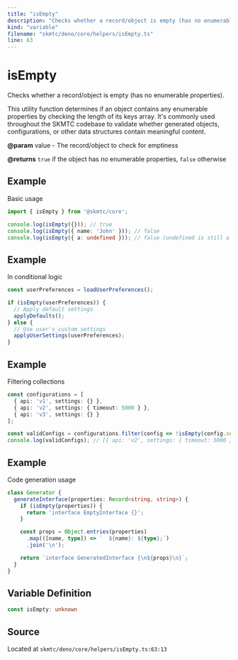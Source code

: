 ```yaml
---
title: "isEmpty"
description: "Checks whether a record/object is empty (has no enumerable properties)."
kind: "variable"
filename: "skmtc/deno/core/helpers/isEmpty.ts"
line: 63
---
```


# isEmpty

Checks whether a record/object is empty (has no enumerable properties).

This utility function determines if an object contains any enumerable properties
by checking the length of its keys array. It's commonly used throughout the
SKMTC codebase to validate whether generated objects, configurations, or
other data structures contain meaningful content.


**@param** value - The record/object to check for emptiness

**@returns** `true` if the object has no enumerable properties, `false` otherwise


## Example

Basic usage
```typescript
import { isEmpty } from '@skmtc/core';

console.log(isEmpty({})); // true
console.log(isEmpty({ name: 'John' })); // false
console.log(isEmpty({ a: undefined })); // false (undefined is still a property)
```


## Example

In conditional logic
```typescript
const userPreferences = loadUserPreferences();

if (isEmpty(userPreferences)) {
  // Apply default settings
  applyDefaults();
} else {
  // Use user's custom settings
  applyUserSettings(userPreferences);
}
```


## Example

Filtering collections
```typescript
const configurations = [
  { api: 'v1', settings: {} },
  { api: 'v2', settings: { timeout: 5000 } },
  { api: 'v3', settings: {} }
];

const validConfigs = configurations.filter(config => !isEmpty(config.settings));
console.log(validConfigs); // [{ api: 'v2', settings: { timeout: 5000 } }]
```


## Example

Code generation usage
```typescript
class Generator {
  generateInterface(properties: Record<string, string>) {
    if (isEmpty(properties)) {
      return 'interface EmptyInterface {}';
    }

    const props = Object.entries(properties)
      .map(([name, type]) => `  ${name}: ${type};`)
      .join('\n');

    return `interface GeneratedInterface {\n${props}\n}`;
  }
}
```

## Variable Definition

```typescript
const isEmpty: unknown
```

## Source

Located at `skmtc/deno/core/helpers/isEmpty.ts:63:13`
